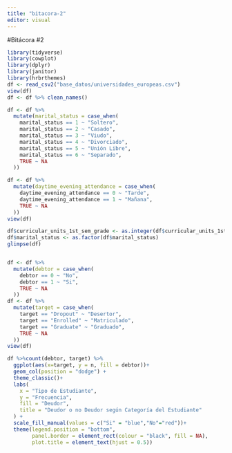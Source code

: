 ```yaml
---
title: "bitacora-2"
editor: visual
---
```


#Bitácora #2

```r
library(tidyverse)
library(cowplot)
library(dplyr)
library(janitor)
library(hrbrthemes)
df <- read_csv2("base_datos/universidades_europeas.csv")
view(df)
df <- df %>% clean_names()
```

```r
df <- df %>%
  mutate(marital_status = case_when(
    marital_status == 1 ~ "Soltero",
    marital_status == 2 ~ "Casado",
    marital_status == 3 ~ "Viudo",
    marital_status == 4 ~ "Divorciado",
    marital_status == 5 ~ "Unión Libre",
    marital_status == 6 ~ "Separado",
    TRUE ~ NA
  ))

df <- df %>%
  mutate(daytime_evening_attendance = case_when(
    daytime_evening_attendance == 0 ~ "Tarde",
    daytime_evening_attendance == 1 ~ "Mañana",
    TRUE ~ NA
  ))
view(df)

df$curricular_units_1st_sem_grade <- as.integer(df$curricular_units_1st_sem_grade)
df$marital_status <- as.factor(df$marital_status)
glimpse(df)


df <- df %>%
  mutate(debtor = case_when(
    debtor == 0 ~ "No",
    debtor == 1 ~ "Si",
    TRUE ~ NA
  ))
df <- df %>% 
  mutate(target = case_when(
    target == "Dropout" ~ "Desertor",
    target == "Enrolled" ~ "Matriculado",
    target == "Graduate" ~ "Graduado",
    TRUE ~ NA
  ))
view(df)
```




```r
df %>%count(debtor, target) %>% 
  ggplot(aes(x=target, y = n, fill = debtor))+
  geom_col(position = "dodge") + 
  theme_classic()+
  labs(
    x = "Tipo de Estudiante",
    y = "Frecuencia",
    fill = "Deudor",
    title = "Deudor o no Deudor según Categoría del Estudiante"
  ) +
  scale_fill_manual(values = c("Si" = "blue","No"="red"))+
  theme(legend.position = "bottom", 
        panel.border = element_rect(colour = "black", fill = NA),
        plot.title = element_text(hjust = 0.5))
```

